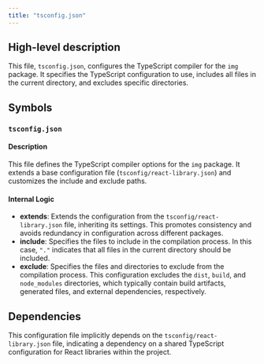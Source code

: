```yaml
---
title: "tsconfig.json"
---
```


## High-level description
This file, `tsconfig.json`, configures the TypeScript compiler for the `img` package. It specifies the TypeScript configuration to use, includes all files in the current directory, and excludes specific directories.

## Symbols
### `tsconfig.json`
#### Description
This file defines the TypeScript compiler options for the `img` package. It extends a base configuration file (`tsconfig/react-library.json`) and customizes the include and exclude paths.

#### Internal Logic
- **extends**: Extends the configuration from the `tsconfig/react-library.json` file, inheriting its settings. This promotes consistency and avoids redundancy in configuration across different packages.
- **include**: Specifies the files to include in the compilation process. In this case, `"."` indicates that all files in the current directory should be included.
- **exclude**: Specifies the files and directories to exclude from the compilation process. This configuration excludes the `dist`, `build`, and `node_modules` directories, which typically contain build artifacts, generated files, and external dependencies, respectively.

## Dependencies
This configuration file implicitly depends on the `tsconfig/react-library.json` file, indicating a dependency on a shared TypeScript configuration for React libraries within the project. 
